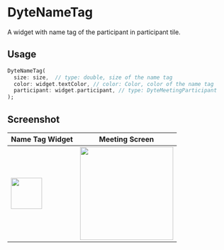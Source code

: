 # DyteNameTag

A widget with name tag of the participant in participant tile.

## Usage

```dart
DyteNameTag(
  size: size,  // type: double, size of the name tag
  color: widget.textColor, // color: Color, color of the name tag
  participant: widget.participant, // type: DyteMeetingParticipant
);
```

## Screenshot

| Name Tag Widget                                               | Meeting Screen                                                       |
| ------------------------------------------------------------- | -------------------------------------------------------------------- |
| <img src="/static/mobile/flutter/name-tag.png" width="70px"/> | <img src="/static/mobile/0.x.x/flutter-video-call.png" width="210"/> |
